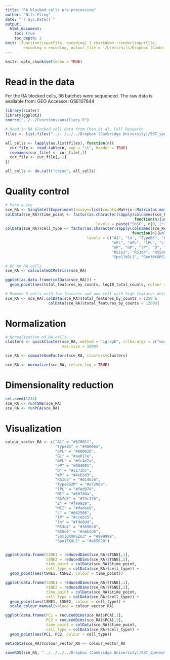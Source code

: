 ```yaml
---
title: "RA blocked cells pre-processing"
author: "Nils Eling"
date: "`r Sys.Date()`"
output: 
  html_document:
    toc: true
    toc_depth: 2
knit: (function(inputFile, encoding) { rmarkdown::render(inputFile, 
        encoding = encoding, output_file = '/Users/nils/Dropbox (Cambridge University)/SST_spermatocytes/Revisions/Results/RA_processing') })
---
```


```r
knitr::opts_chunk$set(echo = TRUE)
```

# Read in the data

For the RA blocked cells, 36 batches were sequenced. 
The raw data is available from: GEO Accessor: GSE107644

```r
library(scater)
library(ggplot2)
source("../../Functions/auxiliary.R")

# Read in RA blocked cell data from Chen et al, Cell Research
files <- list.files("../../../../Dropbox (Cambridge University)/SST_spermatocytes/Revisions/Data/Chen_CellResearch/GSE107644_RAW/", full.names = TRUE)

all_cells <- lapply(as.list(files), function(n){
  cur_file <- read.table(n, sep = "\t", header = TRUE)
  rownames(cur_file) <- cur_file[,1]
  cur_file <- cur_file[,-1]
})

all_cells <- do.call("cbind", all_cells)
```

# Quality control

```r
# Form a sce 
sce_RA <- SingleCellExperiment(assays=list(counts=Matrix::Matrix(as.matrix(all_cells), sparse = TRUE)))
colData(sce_RA)$time_point <- factor(as.character(sapply(colnames(sce_RA), 
                                                         function(n){unlist(strsplit(n, "_"))[1]})),
                                        levels = paste("SpSC", c(0, 2:37), sep = "")) 
colData(sce_RA)$cell_type <- factor(as.character(sapply(colnames(sce_RA), 
                                                        function(n){unlist(strsplit(n, "_"))[2]})),
                                    levels = c("A1", "ln", "TypeBS", "G1", "TypeBG2M",
                                               "ePL", "mPL", "lPL", "L", "Z",
                                               "eP", "mP", "lP", "D", "MI", "MII",
                                               "RS1o2", "RS3o4", "RS5o6", "RS7o8",
                                               "Spo11KOL1", "Sox30KORS2o3"))

# QC on RA cells
sce_RA <- calculateQCMetrics(sce_RA)

ggplot(as.data.frame(colData(sce_RA))) + 
  geom_point(aes(total_features_by_counts, log10_total_counts, colour = time_point))

# Remove 2 cells with few features and one cell with high features detected
sce_RA <- sce_RA[,colData(sce_RA)$total_features_by_counts > 1250 &
                   colData(sce_RA)$total_features_by_counts < 12000]
```

# Normalization

```r
# Normalization of RA cells
clusters <- quickCluster(sce_RA, method = "igraph", irlba.args = c("work" = 100), 
                         max.size = 1000)

sce_RA <- computeSumFactors(sce_RA, clusters=clusters)

sce_RA <- normalize(sce_RA, return_log = TRUE)
```

# Dimensionality reduction

```r
set.seed(1234)
sce_RA <- runTSNE(sce_RA)
sce_RA <- runPCA(sce_RA)
```

# Visualization

```r
colour_vector_RA <- c("A1" = "#67001f",
                      "TypeBS" = "#49006a",
                      "ePL" = "#800026", 
                      "G1" = "#ae017e",        
                      "mPL" = "#fc4e2a",       
                      "eP" = "#084081",        
                      "D" = "#2171b5",    
                      "mP" = "#4eb3d3",     
                      "RS1o2" = "#014636",  
                      "TypeBG2M" = "#e7298a",
                      "lPL" = "#fed976",      
                      "MI" = "#807dba",       
                      "RS7o8" = "#74c476",    
                      "Z" = "#fe9929",   
                      "MII" = "#dadaeb",     
                      "L" = "#662506",      
                      "lP" = "#ccebc5",      
                      "ln" = "#fde0dd",        
                      "RS3o4" = "#3690c0",      
                      "RS5o6" = "#a6bddb",     
                      "Sox30KORS2o3" = "#999999",
                      "Spo11KOL1" = "#a65628")


ggplot(data.frame(tSNE1 = reducedDims(sce_RA)$TSNE[,1],
                  tSNE2 = reducedDims(sce_RA)$TSNE[,2],
                  time_point = colData(sce_RA)$time_point,
                  cell_type = colData(sce_RA)$cell_type)) +
  geom_point(aes(tSNE1, tSNE2, colour = time_point))

ggplot(data.frame(tSNE1 = reducedDims(sce_RA)$TSNE[,1],
                  tSNE2 = reducedDims(sce_RA)$TSNE[,2],
                  time_point = colData(sce_RA)$time_point,
                  cell_type = colData(sce_RA)$cell_type)) +
  geom_point(aes(tSNE1, tSNE2, colour = cell_type)) + 
  scale_colour_manual(values = colour_vector_RA)

ggplot(data.frame(PC1 = reducedDims(sce_RA)$PCA[,1],
                  PC2 = reducedDims(sce_RA)$PCA[,2],
                  time_point = colData(sce_RA)$time_point,
                  cell_type = colData(sce_RA)$cell_type)) +
  geom_point(aes(PC1, PC2, colour = cell_type))

metadata(sce_RA)$colour_vector_RA <- colour_vector_RA

saveRDS(sce_RA, "../../../../Dropbox (Cambridge University)/SST_spermatocytes/Analysis/data/10X_data/SCE_RA.rds")
```